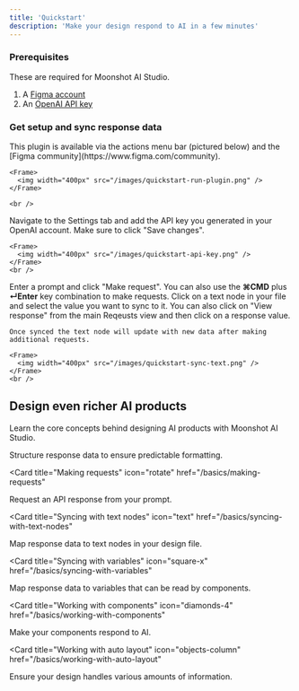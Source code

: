 ```yaml
---
title: 'Quickstart'
description: 'Make your design respond to AI in a few minutes'
---
```


### Prerequisites

These are required for Moonshot AI Studio.

1. A [Figma account](https://www.figma.com/)
2. An [OpenAI API key](https://platform.openai.com/api-keys)

### Get setup and sync response data

<Steps>
  <Step title="Open Moonshot AI Studio">
    This plugin is available via the actions menu bar (pictured below) and the [Figma community](https://www.figma.com/community).

    <Frame>
      <img width="400px" src="/images/quickstart-run-plugin.png" />
    </Frame>

    <br />
  </Step>
  <Step title="Add your OpenAI API key">
    Navigate to the Settings tab and add the API key you generated in your OpenAI account. Make sure to click "Save changes".

    <Frame>
      <img width="400px" src="/images/quickstart-api-key.png" />
    </Frame>
    <br />
  </Step>
  <Step title="Make a request">
    Enter a prompt and click "Make request". You can also use the <b>⌘CMD</b> plus <b>↵Enter</b> key combination to make requests.
  </Step>
  <Step title="Sync data to a text node">
    Click on a text node in your file and select the value you want to sync to it. You can also click on "View response" from the main Reqeusts view and then click on a response value.

    Once synced the text node will update with new data after making additional requests.

    <Frame>
      <img width="400px" src="/images/quickstart-sync-text.png" />
    </Frame>
    <br />
  </Step>
</Steps>

## Design even richer AI products

Learn the core concepts behind designing AI products with Moonshot AI Studio.

<CardGroup>

<Card title="Defining schemas" icon="code" href="/basics/defining-schemas">
  Structure response data to ensure predictable formatting.
</Card>

<Card
  title="Making requests"
  icon="rotate"
  href="/basics/making-requests"
>
  Request an API response from your prompt.
</Card>

<Card
  title="Syncing with text nodes"
  icon="text"
  href="/basics/syncing-with-text-nodes"
>
  Map response data to text nodes in your design file.
</Card>

<Card
  title="Syncing with variables"
  icon="square-x"
  href="/basics/syncing-with-variables"
>
  Map response data to variables that can be read by components.
</Card>

<Card
  title="Working with components"
  icon="diamonds-4"
  href="/basics/working-with-components"
>
  Make your components respond to AI.
</Card>

<Card
  title="Working with auto layout"
  icon="objects-column"
  href="/basics/working-with-auto-layout"
>
  Ensure your design handles various amounts of information.
</Card>

</CardGroup>
